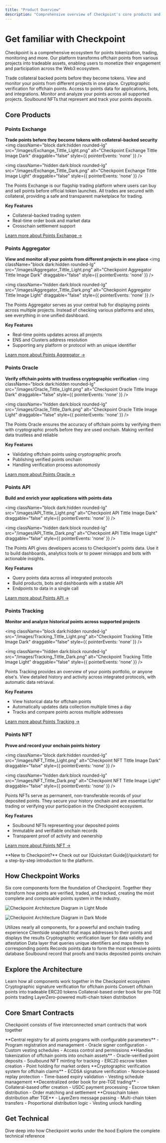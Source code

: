 ```yaml
---
title: "Product Overview"
description: "Comprehensive overview of Checkpoint's core products and ecosystem"
---
```


# Get familiar with Checkpoint

Checkpoint is a comprehensive ecosystem for points tokenization, trading, monitoring and more. Our platform transforms offchain points from various projects into tradeable assets, enabling users to monetize their engagement and participation across the Web3 ecosystem.

<CardGroup cols={3}>
  <Card title="Points Exchange" icon="store" iconType="solid" href="/core-products/point-exchange">
    Trade collateral backed points before they become tokens.
  </Card>
  <Card title="Points Aggregator" icon="coins" iconType="solid" href="/core-products/point-aggregator">
    View and monitor your points from different projects in one place.
  </Card>
  <Card title="Points Oracle" icon="certificate" iconType="solid" href="/core-products/point-oracle">
    Cryptographic verification for offchain points.
  </Card>
  <Card title="Points API" icon="server" iconType="solid" href="/core-products/point-api">
    Access to points data  for applications, bots, and integrations.
  </Card>
  <Card title="Points Tracking" icon="chart-area" iconType="solid" href="/core-products/point-tracking">
    Monitor and analyze your points across all supported projects.
  </Card>
  <Card title="Points NFT" icon="camera-retro" iconType="solid" href="/core-products/checkpoint-point-nfts">
    Soulbound NFTs that represent and track your points deposits.
  </Card>
</CardGroup>

## Core Products

### Points Exchange
**Trade points before they become tokens with collateral-backed security**
<img 
  className="block dark:hidden rounded-lg" 
  src="/images/Exchange_Tittle_Light.png" 
  alt="Checkpoint Exchange Tittle Image Dark"
  draggable="false"
  style={{ pointerEvents: 'none' }}
/>

<img 
  className="hidden dark:block rounded-lg" 
  src="/images/Exchange_Tittle_Dark.png" 
  alt="Checkpoint Exchange Tittle Image Light"
  draggable="false"
  style={{ pointerEvents: 'none' }}
/>

The Points Exchange is our flagship trading platform where users can buy and sell points before official token launches. All trades are secured with collateral, providing a safe and transparent marketplace for trading.

**Key Features**
- Collateral-backed trading system
- Real-time order book and market data
- Crosschain settlement support

[Learn more about Points Exchange →](/core-products/point-exchange)

### Points Aggregator
**View and monitor all your points from different projects in one place**
<img 
  className="block dark:hidden rounded-lg" 
  src="/images/Aggregator_Tittle_Light.png" 
  alt="Checkpoint Aggregator Tittle Image Dark"
  draggable="false"
  style={{ pointerEvents: 'none' }}
/>

<img 
  className="hidden dark:block rounded-lg" 
  src="/images/Aggregator_Tittle_Dark.png" 
  alt="Checkpoint Aggregator Tittle Image Light"
  draggable="false"
  style={{ pointerEvents: 'none' }}
/>

The Points Aggregator serves as your central hub for displaying points across multiple projects. Instead of checking various platforms and sites, see everything in one unified dashboard.

**Key Features**
- Real-time points updates across all projects
- ENS and Clusters address resolution
- Supporting any platform or protocol with an unique identifier

[Learn more about Points Aggregator →](/core-products/point-aggregator)

### Points Oracle
**Verify offchain points with trustless cryptographic verification**
<img 
  className="block dark:hidden rounded-lg" 
  src="/images/Oracle_Tittle_Light.png" 
  alt="Checkpoint Oracle Tittle Image Dark"
  draggable="false"
  style={{ pointerEvents: 'none' }}
/>

<img 
  className="hidden dark:block rounded-lg" 
  src="/images/Oracle_Tittle_Dark.png" 
  alt="Checkpoint Oracle Tittle Image Light"
  draggable="false"
  style={{ pointerEvents: 'none' }}
/>

The Points Oracle ensures the accuracy of offchain points by verifying them with cryptographic proofs before they are used onchain. Making verified data trustless and reliable

**Key Features**
- Validating offchain points using cryptographic proofs
- Publishing verified points onchain
- Handling verification process autonomosly

[Learn more about Points Oracle →](/core-products/point-oracle)

### Points API
**Build and enrich your applications with points data**

<img 
  className="block dark:hidden rounded-lg" 
  src="/images/API_Tittle_Light.png" 
  alt="Checkpoint API Tittle Image Dark"
  draggable="false"
  style={{ pointerEvents: 'none' }}
/>

<img 
  className="hidden dark:block rounded-lg" 
  src="/images/API_Tittle_Dark.png" 
  alt="Checkpoint API Tittle Image Light"
  draggable="false"
  style={{ pointerEvents: 'none' }}
/>

The Points API gives developers access to Checkpoint's points data. Use it to build dashboards, analytics tools or to power miniapps and bots with actionable insights.

**Key Features**
- Query points data across all integrated protocols
- Build products, bots and dashboards with a stable API
- Endpoints to data in a single call

[Learn more about Points API →](/core-products/point-api)

### Points Tracking
**Monitor and analyze historical points across supported projects**

<img 
  className="block dark:hidden rounded-lg" 
  src="/images/Tracking_Tittle_Light.png" 
  alt="Checkpoint Tracking Tittle Image Dark"
  draggable="false"
  style={{ pointerEvents: 'none' }}
/>

<img 
  className="hidden dark:block rounded-lg" 
  src="/images/Tracking_Tittle_Dark.png" 
  alt="Checkpoint Tracking Tittle Image Light"
  draggable="false"
  style={{ pointerEvents: 'none' }}
/>

Points Tracking provides an overview of your points portfolio, or anyone else's. View detailed history and activity across integrated protocols, with automatic data retriaval.

**Key Features**
- View historical data for offchain points
- Automatically updates data collection multiple times a day
- Tracks and compare points across multiple addresses

[Learn more about Points Tracking →](/core-products/point-tracking)

### Points NFT
**Prove and record your onchain points history**

<img 
  className="block dark:hidden rounded-lg" 
  src="/images/NFT_Tittle_Light.png" 
  alt="Checkpoint NFT Tittle Image Dark"
  draggable="false"
  style={{ pointerEvents: 'none' }}
/>

<img 
  className="hidden dark:block rounded-lg" 
  src="/images/NFT_Tittle_Dark.png" 
  alt="Checkpoint NFT Tittle Image Light"
  draggable="false"
  style={{ pointerEvents: 'none' }}
/>

Points NFTs serve as permanent, non-transferable records of your deposited points. They secure your history onchain and are essential for trading or verifying your participation in the Checkpoint ecosystem.

**Key Features**
- Soulbound NFTs representing your deposited points
- Immutable and verifiable onchain records
- Transparent proof of activity and ownership

[Learn more about Points NFT →](/core-products/checkpoint-point-nfts)

<Note>
  **New to Checkpoint?** Check out our [Quickstart Guide](/quickstart) for a step-by-step introduction to the platform.
</Note>


## How Checkpoint Works

Six core components form the foundation of Checkpoint. Together they transform how points are verified, traded, and tracked, creating the most complete and composable points system in the industry.

<img 
  className="block dark:hidden rounded-lg" 
  src="/images/Diagram_Checkpoint_Light.svg" 
  alt="Checkpoint Architecture Diagram in Light Mode"
/>

<img 
  className="hidden dark:block rounded-lg" 
  src="/images/Diagram_Checkpoint_Dark.svg" 
  alt="Checkpoint Architecture Diagram in Dark Mode"
/>



<Steps>
  <Step title="Checkpoint Exchange">
    Utilizes nearly all components, for a powerful and onchain trading experience
  </Step>
  <Step title="Checkpoint Aggregator">
    Clientside snapshot that maps addresses to their points and displays the results
  </Step>
  <Step title="Checkpoint Oracle">
    Cryptographic verification layer for data validity and attestation
  </Step>
  <Step title="Checkpoint API">
    Data layer that queries unique identifiers and maps them to corresponding points
  </Step>
  <Step title="Checkpoint Tracking">
    Records points data to form the most extensive points database
  </Step>
  <Step title="Checkpoint NFT">
    Soulbound record that proofs and tracks deposited points onchain
  </Step>
</Steps>

## Explore the Architecture

<CardGroup cols={2}>
  <Card
    title="Technical Overview"
    icon="sitemap"
    href="/architecture/"
  >
    Learn how all components work together in the Checkpoint ecosystem
  </Card>
  <Card
    title="Oracle System"
    icon="certificate"
    href="/architecture/oracle-system"
  >
    Cryptographic signature verification for offchain points
  </Card>
</CardGroup>
<CardGroup cols={3}>
 <Card
    title="Points Tokenization"
    icon="coins"
    href="/architecture/points-tokenization"
  >
    Convert offchain points into tradeable ERC20 tokens
  </Card>
  <Card
    title="Market Trading"
    icon="chart-line"
    href="/architecture/market-trading"
  >
    Collateral-based order book for pre-TGE points trading
  </Card>
  <Card
    title="Settlement"
    icon="globe"
    href="/architecture/program-settlement"
  >
    LayerZero-powered multi-chain token distribution
  </Card>
</CardGroup>

## Core Smart Contracts

Checkpoint consists of five interconnected smart contracts that work together

<AccordionGroup>
  <Accordion title="Registry Contract" icon="book">
    **Central registry for all points programs with configurable parameters**
    - Program registration and management
    - Oracle signer configuration
    - Custom vesting schedules
    - Access control and permissions
  </Accordion>

  <Accordion title="Deposit Contract" icon="inbox">
    **Handles tokenization of offchain points into onchain assets**
    - Oracle-verified point deposits
    - Soulbound NFT minting for tracking
    - ERC20 escrow token creation
    - Point holding for market orders
  </Accordion>

  <Accordion title="Oracle Contract" icon="certificate">
    **Cryptographic verification system for offchain claims**
    - ECDSA signature verification
    - Nonce-based replay protection
    - Time-based expiry validation
    - Vesting schedule management
  </Accordion>

  <Accordion title="Market Contract" icon="store">
    **Decentralized order book for pre-TGE trading**
    - Collateral-based offer creation
    - USDC payment processing
    - Escrow token distribution
    - Order matching and settlement
  </Accordion>

  <Accordion title="Settlement Contract" icon="handshake">
    **Crosschain token distribution after TGE**
    - LayerZero message passing
    - Multi-chain token transfers
    - Proportional distribution logic
    - Vesting unlock handling
  </Accordion>
</AccordionGroup>

## Get Technical

<CardGroup cols={2}>
  <Card
    title="Read about the Architecture"
    icon="book-open"
    href="/architecture/"
  >
    Dive deep into how Checkpoint works under the hood
  </Card>
  <Card
    title="Browse Smart Contracts"
    icon="code"
    href="/technical-reference/smart-contracts"
  >
    Explore the complete technical reference
  </Card>
</CardGroup>